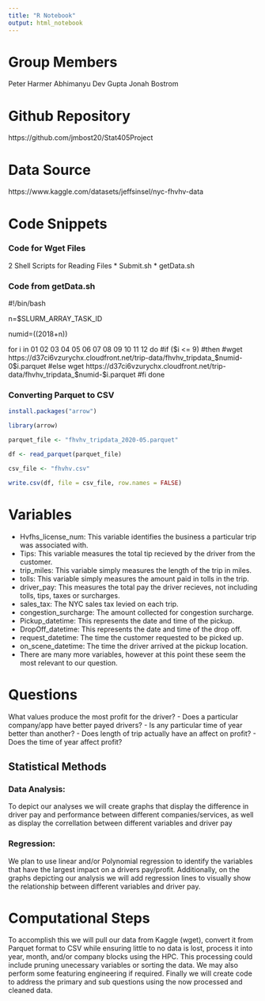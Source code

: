 ```yaml
---
title: "R Notebook"
output: html_notebook
---
```

# Group Members
Peter Harmer
Abhimanyu Dev Gupta
Jonah Bostrom


# Github Repository
https://github.com/jmbost20/Stat405Project

# Data Source
https://www.kaggle.com/datasets/jeffsinsel/nyc-fhvhv-data

# Code Snippets

### Code for Wget Files

2 Shell Scripts for Reading Files
* Submit.sh
* getData.sh

### Code from getData.sh
#!/bin/bash

n=$SLURM_ARRAY_TASK_ID


numid=$((2018+$n))

for i in 01 02 03 04 05 06 07 08 09 10 11 12
do
#if ($i <= 9)
#then
#wget https://d37ci6vzurychx.cloudfront.net/trip-data/fhvhv_tripdata_$numid-0$i.parquet
#else
wget https://d37ci6vzurychx.cloudfront.net/trip-data/fhvhv_tripdata_$numid-$i.parquet
#fi
done

### Converting Parquet to CSV

```r
install.packages("arrow")

library(arrow)

```

```r
parquet_file <- "fhvhv_tripdata_2020-05.parquet"

df <- read_parquet(parquet_file)

csv_file <- "fhvhv.csv"

write.csv(df, file = csv_file, row.names = FALSE)

```

# Variables
* Hvfhs_license_num: This variable identifies the business a particular trip was associated with.
* Tips: This variable measures the total tip recieved by the driver from the customer. 
* trip_miles: This variable simply measures the length of the trip in miles. 
* tolls: This variable simply measures the amount paid in tolls in the trip.
* driver_pay: This measures the total pay the driver recieves, not including tolls, tips, taxes or surcharges. 
* sales_tax: The NYC sales tax levied on each trip. 
* congestion_surcharge: The amount collected for congestion surcharge. 
* Pickup_datetime: This represents the date and time of the pickup.
* DropOff_datetime: This represents the date and time of the drop off.
* request_datetime: The time the customer requested to be picked up. 
* on_scene_datetime: The time the driver arrived at the pickup location.
* There are many more variables, however at this point these seem the most relevant to our question.

# Questions
What values produce the most profit for the driver?
	- Does a particular company/app have better payed drivers?
	- Is any particular time of year better than another?
	- Does length of trip actually have an affect on profit?
	- Does the time of year affect profit?
	

## Statistical Methods

### Data Analysis:
To depict our analyses we will create graphs that display the difference in driver pay and performance between different companies/services,
as well as display the correllation between different variables and driver pay

### Regression:
We plan to use linear and/or Polynomial regression to identify the variables that have the largest impact on a drivers pay/profit.
Additionally, on the graphs depicting our analysis we will add regression lines to visually show the relationship between different variables and driver pay.


# Computational Steps 
To accomplish this we will pull our data from Kaggle (wget), convert it from Parquet format to CSV while ensuring little to no data is lost,
process it into year, month, and/or company blocks using the HPC. This processing could include pruning unecessary variables or sorting the data.
We may also perform some featuring engineering if required. Finally we will create code to address the primary and sub questions using the now processed and cleaned data.
